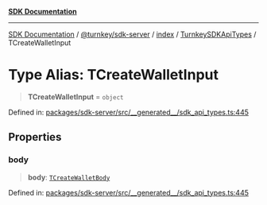 [**SDK Documentation**](../../../../../../README.mdx)

***

[SDK Documentation](../../../../../../packages.mdx) / [@turnkey/sdk-server](../../../../README.mdx) / [index](../../../README.mdx) / [TurnkeySDKApiTypes](../README.mdx) / TCreateWalletInput

# Type Alias: TCreateWalletInput

> **TCreateWalletInput** = `object`

Defined in: [packages/sdk-server/src/\_\_generated\_\_/sdk\_api\_types.ts:445](https://github.com/tkhq/sdk/blob/fd49bfe86475c8603b3eb385aa101efa36fa32fc/packages/sdk-server/src/__generated__/sdk_api_types.ts#L445)

## Properties

### body

> **body**: [`TCreateWalletBody`](TCreateWalletBody.mdx)

Defined in: [packages/sdk-server/src/\_\_generated\_\_/sdk\_api\_types.ts:445](https://github.com/tkhq/sdk/blob/fd49bfe86475c8603b3eb385aa101efa36fa32fc/packages/sdk-server/src/__generated__/sdk_api_types.ts#L445)
